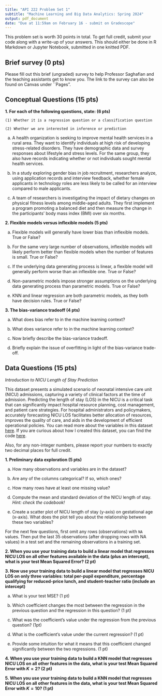 ```yaml
---
title: "API 222 Problem Set 1"
subtitle: "Machine Learning and Big Data Analytics: Spring 2024"
output: pdf_document
date: "Due at 11:59am on February 16 - submit on Gradescope"
---
```



This problem set is worth 30 points in total. To get full credit, submit your code along with a write-up of your answers. This should either be done in R Markdown or Jupyter Notebook, submitted in one knitted PDF.

## Brief survey (0 pts)

Please fill out this brief (ungraded) survey to help Professor Saghafian and the teaching assistants get to know you. The link to the survey can also be found on Canvas under ``Pages".

## Conceptual Questions (15 pts)



**1. For each of the following questions, state: (6 pts)**


    (1) Whether it is a regression question or a classification question 
    
    (2) Whether we are interested in inference or prediction

(a) A health organization is seeking to improve mental health services in a rural area. They want to identify individuals at high risk of developing stress-related disorders. They have demographic data and survey responses about lifestyle and stress levels. For the same group, they also have records indicating whether or not individuals sought mental health services.



(b) In a study exploring gender bias in job recruitment, researchers analyze, using application records and interview feedback, whether female applicants in technology roles are less likely to be called for an interview compared to male applicants.


(c) A team of researchers is investigating the impact of dietary changes on physical fitness levels among middle-aged adults. They first implement a program promoting a balanced diet and then measure the change in the participants' body mass index (BMI) over six months.


**2. Flexible models versus inflexible models (5 pts)**

(a) Flexible models will generally have lower bias than inflexible models. True or False?

(b) For the same very large number of observations, inflexible models will likely perform better than flexible models when the number of features is small. True or False?

(c) If the underlying data generating process is linear, a flexible model will generally perform worse than an inflexible one. True or False?

(d) Non-parametric models impose stronger assumptions on the underlying data generating process than parametric models. True or False?

(e) KNN and linear regression are both parametric models, as they both have decision rules. True or False?

**3. The bias-variance tradeoff (4 pts)**

(a) What does bias refer to in the machine learning context?

(b) What does variance refer to in the machine learning context?

(c) Now briefly describe the bias-variance tradeoff.

(d) Briefly explain the issue of overfitting in light of the bias-variance trade-off.



## Data Questions (15 pts)


*Introduction to NICU Length of Stay Prediction*

This dataset presents a simulated scenario of neonatal intensive care unit (NICU) admissions, capturing a variety of clinical factors at the time of admission. Predicting the length of stay (LOS) in the NICU is a critical task that can significantly impact hospital resource planning, cost management, and patient care strategies. For hospital administrators and policymakers, accurately forecasting NICU LOS facilitates better allocation of resources, improves the quality of care, and aids in the development of efficient operational policies. You can read more about the variables in this dataset [here](https://github.com/jacobjameson/api222/tree/main/PSets/Pset1). If you are curious about how I created this dataset, you can find the code [here](https://github.com/jacobjameson/api222/blob/main/PSets/Pset1/sim_data.R]).


Also, for any non-integer numbers, please report your numbers to exactly two decimal places for full credit.


**1. Preliminary data exploration (5 pts)**


(a) How many observations and variables are in the dataset?
    
(b) Are any of the columns categorical? If so, which ones?

(c) How many rows have at least one missing value?

(d) Compute the mean and standard deviation of the NICU length of stay. *Hint: check the codebook!*

(e) Create a scatter plot of NICU length of stay (y-axis) on gestational age (x-axis). What does the plot tell you about the relationship between these two variables?


For the next few questions, first omit any rows (observations) with `NA` values. Then put the last 35 observations (after dropping rows with NA values) in a test set and the remaining observations in a training set.



**2. When you use your training data to build a linear model that regresses NICU LOS on all other features available in the data (plus an intercept), what is your test Mean Squared Error? (2 pt)**


**3. Now use your training data to build a linear model that regresses NICU LOS on only three variables: total per-pupil expenditure, percentage qualifying for reduced-price lunch, and student-teacher ratio (include an intercept)**

(a) What is your test MSE? (1 pt)


(b) Which coefficient changes the most between the regression in the previous question and the regression in this question? (1 pt)


(c) What was the coefficient’s value under the regression from the previous question? (1pt)


(d) What is the coefficient’s value under the current regression? (1 pt)


(e) Provide some intuition for what it means that this coefficient changed significantly between the two regressions. (1 pt)

    
**4. When you use your training data to build a KNN model that regresses NICU LOS on all other features in the data, what is your test Mean Squared Error with $K = 2$? (2 pt)**


**5. When you use your training data to build a KNN model that regresses NICU LOS on all other features in the data, what is your test Mean Squared Error with $K = 10$? (1 pt)**


